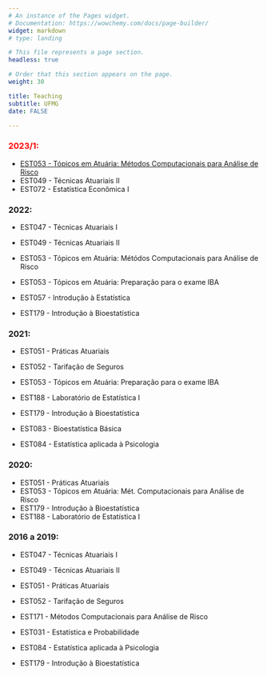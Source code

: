 ```yaml
---
# An instance of the Pages widget.
# Documentation: https://wowchemy.com/docs/page-builder/
widget: markdown
# type: landing

# This file represents a page section.
headless: true

# Order that this section appears on the page.
weight: 30

title: Teaching
subtitle: UFMG
date: FALSE

---
```


### <span style="color:red">2023/1:</span>
- [EST053 - Tópicos em Atuária: Métodos Computacionais para Análise de Risco](http://www.est.ufmg.br/~thaispaiva/MetComp/)
- EST049 - Técnicas Atuariais II
- EST072 - Estatística Econômica I

### 2022:
- EST047 - Técnicas Atuariais I
- EST049 - Técnicas Atuariais II
- EST053 - Tópicos em Atuária: Métódos Computacionais para Análise de Risco
- EST053 - Tópicos em Atuária: Preparação para o exame IBA

- EST057 - Introdução à Estatística
- EST179 - Introdução à Bioestatística

### 2021:
- EST051 - Práticas Atuariais
- EST052 - Tarifação de Seguros
- EST053 - Tópicos em Atuária: Preparação para o exame IBA
- EST188 - Laboratório de Estatística I

- EST179 - Introdução à Bioestatística
- EST083 - Bioestatística Básica
- EST084 - Estatística aplicada à Psicologia

### 2020:
- EST051 - Práticas Atuariais
- EST053 - Tópicos em Atuária: Mét. Computacionais para Análise de Risco
- EST179 - Introdução à Bioestatística
- EST188 - Laboratório de Estatística I

### 2016 a 2019:
- EST047 - Técnicas Atuariais I
- EST049 - Técnicas Atuariais II
- EST051 - Práticas Atuariais
- EST052 - Tarifação de Seguros
- EST171 - Métodos Computacionais para Análise de Risco

- EST031 - Estatística e Probabilidade
- EST084 - Estatística aplicada à Psicologia
- EST179 - Introdução à Bioestatística